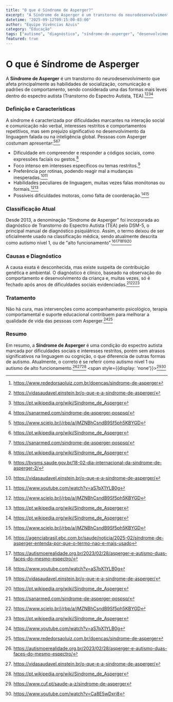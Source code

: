 ```yaml
---
title: "O que é Síndrome de Asperger?"
excerpt: "A Síndrome de Asperger é um transtorno do neurodesenvolvimento que afeta principalmente as habilidades de socialização, comunicação e padrões de comportamento, sendo considerada uma das formas mais leves dentro do espectro autista (Transtorno do Espectro Autista, TEA)."
datetime: "2025-09-12T09:15:00-03:00"
author: "Equipe Vivências Azuis"
category: "Educação"
tags: ["autismo", "diagnóstico", "síndrome-de-asperger", "desenvolvimento", "comportamento", "comunicação", "família"]
featured: true
---
```


# O que é Síndrome de Asperger

A **Síndrome de Asperger** é um transtorno do neurodesenvolvimento que afeta principalmente as habilidades de socialização, comunicação e padrões de comportamento, sendo considerada uma das formas mais leves dentro do espectro autista (Transtorno do Espectro Autista, TEA).[^1][^2][^5][^7]

### Definição e Características

A síndrome é caracterizada por dificuldades marcantes na interação social e comunicação não verbal, interesses restritos e comportamentos repetitivos, mas sem prejuízo significativo no desenvolvimento da linguagem falada ou na inteligência global. Pessoas com Asperger costumam apresentar:[^4][^5][^7]

- Dificuldade em compreender e responder a códigos sociais, como expressões faciais ou gestos.[^5]
- Foco intenso em interesses específicos ou temas restritos.[^9]
- Preferência por rotinas, podendo reagir mal a mudanças inesperadas.[^2][^11]
- Habilidades peculiares de linguagem, muitas vezes falas monótonas ou formais.[^4][^5]
- Possíveis dificuldades motoras, como falta de coordenação.[^5][^4]


### Classificação Atual

Desde 2013, a denominação "Síndrome de Asperger" foi incorporada ao diagnóstico de Transtorno do Espectro Autista (TEA) pelo DSM-5, o principal manual de diagnóstico psiquiátrico. Assim, o termo deixou de ser oficialmente usado na classificação médica, sendo atualmente descrita como autismo nível 1, ou de "alto funcionamento".[^6][^10][^11][^2][^5]

### Causas e Diagnóstico

A causa exata é desconhecida, mas existe suspeita de contribuição genética e ambiental. O diagnóstico é clínico, baseado na observação do comportamento e desenvolvimento da criança e, muitas vezes, só é fechado após anos de dificuldades sociais evidenciadas.[^7][^4][^5]

### Tratamento

Não há cura, mas intervenções como acompanhamento psicológico, terapia comportamental e suporte educacional contribuem para melhorar a qualidade de vida das pessoas com Asperger.[^11][^1]

### Resumo

Em resumo, a **Síndrome de Asperger** é uma condição do espectro autista marcada por dificuldades sociais e interesses restritos, porém sem atrasos significativos na linguagem ou cognição, o que diferencia de outras formas de autismo. Atualmente, o correto é se referir como autismo nível 1 ou autismo de alto funcionamento.[^10][^2][^5]
<span style={{display: 'none'}}>[^3][^8]</span>

[^1]: https://www.rededorsaoluiz.com.br/doencas/sindrome-de-asperger

[^2]: https://vidasaudavel.einstein.br/o-que-e-a-sindrome-de-asperger/

[^3]: https://www.cuf.pt/saude-a-z/sindrome-de-asperger

[^4]: https://www.scielo.br/j/rbp/a/jMZNBhCsndB9Sf5ph5KBYGD

[^5]: https://pt.wikipedia.org/wiki/Síndrome_de_Asperger

[^6]: https://agenciabrasil.ebc.com.br/saude/noticia/2025-02/sindrome-de-asperger-entenda-por-que-o-termo-nao-e-mais-usado

[^7]: https://sanarmed.com/sindrome-de-asperger-pospsq/

[^8]: https://www.youtube.com/watch?v=Ca8E5wDxri8

[^9]: https://bvsms.saude.gov.br/18-02-dia-internacional-da-sindrome-de-asperger-2/

[^10]: https://autismoerealidade.org.br/2023/02/28/asperger-e-autismo-duas-faces-do-mesmo-espectro/

[^11]: https://www.youtube.com/watch?v=aS7pX1YLB0g

